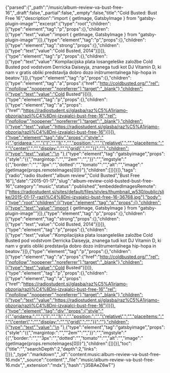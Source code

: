 {"parsed":{"_path":"/music/album-review-va-bust-free-16","_draft":false,"_partial":false,"_empty":false,"title":"Cold Busted: Bust Free 16","description":"import { getImage, GatsbyImage } from \"gatsby-plugin-image\"","excerpt":{"type":"root","children":[{"type":"element","tag":"p","props":{},"children":[{"type":"text","value":"import { getImage, GatsbyImage } from \"gatsby-plugin-image\""}]},{"type":"element","tag":"p","props":{},"children":[{"type":"element","tag":"strong","props":{},"children":[{"type":"text","value":"Cold Busted, 2014"}]}]},{"type":"element","tag":"p","props":{},"children":[{"type":"text","value":"Kompilacijska plata losangeleške založbe Cold Busted pod vodstvom Derricka Daiseyja, znanega tudi kot DJ Vitamin D, ki nam v gratis obliki predstavlja dobro dozo inštrumentalnega hip-hopa in beatov."}]},{"type":"element","tag":"p","props":{},"children":[{"type":"element","tag":"a","props":{"href":"http://coldbusted.org/","rel":["nofollow","noopener","noreferrer"],"target":"_blank"},"children":[{"type":"text","value":"Cold Busted"}]}]},{"type":"element","tag":"p","props":{},"children":[{"type":"element","tag":"a","props":{"href":"https://radiostudent.si/glasba/raz%C5%A1irjamo-obzorja/razli%C4%8Dni-izvajalci-bust-free-16","rel":["nofollow","noopener","noreferrer"],"target":"_blank"},"children":[{"type":"text","value":"https://radiostudent.si/glasba/raz%C5%A1irjamo-obzorja/razli%C4%8Dni-izvajalci-bust-free-16"}]}]},{"type":"element","tag":"div","props":{"style":"{{","gridarea:":"","\"1":"","1\",":"","position:":"","\"relative\",":"","placeitems:":"","\"center\",":"","display:":"","\"grid\",":"","}}":""},"children":[{"type":"text","value":"\n  "},{"type":"element","tag":"gatsbyimage","props":{"style":"{{","margintop:":"","\"2em\"":"","}}":"","imgstyle":"{{","border:":"","\"3px":"","dotted":"","tomato\"":"","alt":"","image":"{getImage(props.remoteImages[0])}"},"children":[]}]}]},"tags":["radio","radio študent","album review","Cold Busted","Bust Free 16"],"date":"2015-01-17","slug":"album-review-cold-busted-bust-free-16","category":"music","status":"published","embeddedImagesRemote":["https://radiostudent.si/sites/default/files/styles/thumbnail_w530/public/slike/2015-01-17-razli%C4%8Dni-izvajalci-bust-free-16-36768.jpg"],"body":{"type":"root","children":[{"type":"element","tag":"p","props":{},"children":[{"type":"text","value":"import { getImage, GatsbyImage } from \"gatsby-plugin-image\""}]},{"type":"element","tag":"p","props":{},"children":[{"type":"element","tag":"strong","props":{},"children":[{"type":"text","value":"Cold Busted, 2014"}]}]},{"type":"element","tag":"p","props":{},"children":[{"type":"text","value":"Kompilacijska plata losangeleške založbe Cold Busted pod vodstvom Derricka Daiseyja, znanega tudi kot DJ Vitamin D, ki nam v gratis obliki predstavlja dobro dozo inštrumentalnega hip-hopa in beatov."}]},{"type":"element","tag":"p","props":{},"children":[{"type":"element","tag":"a","props":{"href":"http://coldbusted.org/","rel":["nofollow","noopener","noreferrer"],"target":"_blank"},"children":[{"type":"text","value":"Cold Busted"}]}]},{"type":"element","tag":"p","props":{},"children":[{"type":"element","tag":"a","props":{"href":"https://radiostudent.si/glasba/raz%C5%A1irjamo-obzorja/razli%C4%8Dni-izvajalci-bust-free-16","rel":["nofollow","noopener","noreferrer"],"target":"_blank"},"children":[{"type":"text","value":"https://radiostudent.si/glasba/raz%C5%A1irjamo-obzorja/razli%C4%8Dni-izvajalci-bust-free-16"}]}]},{"type":"element","tag":"div","props":{"style":"{{","gridarea:":"","\"1":"","1\",":"","position:":"","\"relative\",":"","placeitems:":"","\"center\",":"","display:":"","\"grid\",":"","}}":""},"children":[{"type":"text","value":"\n  "},{"type":"element","tag":"gatsbyimage","props":{"style":"{{","margintop:":"","\"2em\"":"","}}":"","imgstyle":"{{","border:":"","\"3px":"","dotted":"","tomato\"":"","alt":"","image":"{getImage(props.remoteImages[0])}"},"children":[]}]}],"toc":{"title":"","searchDepth":2,"depth":2,"links":[]}},"_type":"markdown","_id":"content:music:album-review-va-bust-free-16.mdx","_source":"content","_file":"music/album-review-va-bust-free-16.mdx","_extension":"mdx"},"hash":"j35BAeZ6wT"}